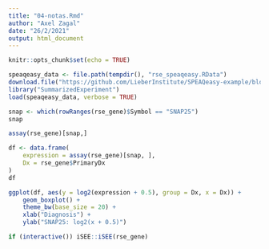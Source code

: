 ```yaml
---
title: "04-notas.Rmd"
author: "Axel Zagal"
date: "26/2/2021"
output: html_document
---
```


```r
knitr::opts_chunk$set(echo = TRUE)
```

```r
speaqeasy_data <- file.path(tempdir(), "rse_speaqeasy.RData")
download.file("https://github.com/LieberInstitute/SPEAQeasy-example/blob/master/rse_speaqeasy.RData?raw=true", speaqeasy_data, mode = "wb")
library("SummarizedExperiment")
load(speaqeasy_data, verbose = TRUE)
```
```r
snap <- which(rowRanges(rse_gene)$Symbol == "SNAP25")
snap

assay(rse_gene)[snap,]
```

```r
df <- data.frame(
    expression = assay(rse_gene)[snap, ],
    Dx = rse_gene$PrimaryDx
)
df
```

```r
ggplot(df, aes(y = log2(expression + 0.5), group = Dx, x = Dx)) +
    geom_boxplot() +
    theme_bw(base_size = 20) +
    xlab("Diagnosis") +
    ylab("SNAP25: log2(x + 0.5)")
```


```r
if (interactive()) iSEE::iSEE(rse_gene)
```


